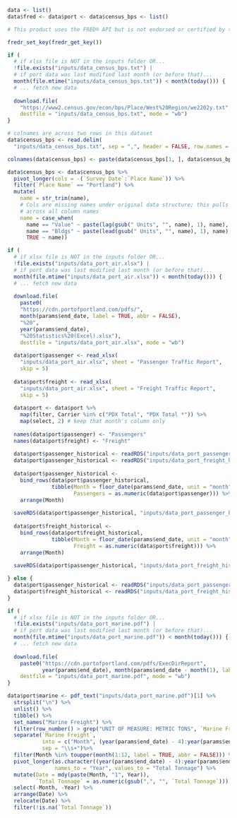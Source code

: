 ```r
data <- list()
data$fred <- data$port <- data$census_bps <- list()
```

```r

# This product uses the FRED® API but is not endorsed or certified by the Federal Reserve Bank of St. Louis.

fredr_set_key(fredr_get_key())
```

```r

if (
  # if xlsx file is NOT in the inputs folder OR...
  !file.exists("inputs/data_census_bps.txt") |
  # if port data was last modified last month (or before that)...
  month(file.mtime("inputs/data_census_bps.txt")) < month(today())) {
  # ... fetch new data
  
  download.file(
    "https://www2.census.gov/econ/bps/Place/West%20Region/we2202y.txt", 
    destfile = "inputs/data_census_bps.txt", mode = "wb")
}

# colnames are across two rows in this dataset
data$census_bps <- read.delim(
  "inputs/data_census_bps.txt", sep = ",", header = FALSE, row.names = NULL) 

colnames(data$census_bps) <- paste(data$census_bps[1, ], data$census_bps[2, ])

data$census_bps <- data$census_bps %>%
  pivot_longer(cols = -(`Survey Date`:`Place Name`)) %>%
  filter(`Place Name` == "Portland") %>%
  mutate(
    name = str_trim(name),
    # Cols are missing names under original data structure; this pulls the # of units
    # across all column names
    name = case_when(
      name == "Value" ~ paste(lag(gsub(" Units", "", name), 1), name),
      name == "Bldgs" ~ paste(lead(gsub(" Units", "", name), 1), name),
      TRUE ~ name))
```


```r
if (
  # if xlsx file is NOT in the inputs folder OR...
  !file.exists("inputs/data_port_air.xlsx") |
  # if port data was last modified last month (or before that)...
  month(file.mtime("inputs/data_port_air.xlsx")) < month(today())) {
  # ... fetch new data
  
  download.file(
    paste0(
    "https://cdn.portofportland.com/pdfs/",
    month(params$end_date, label = TRUE, abbr = FALSE),
    "%20",
    year(params$end_date),
    "%20Statistics%20(Excel).xlsx"), 
    destfile = "inputs/data_port_air.xlsx", mode = "wb")
  
  data$port$passenger <- read_xlsx(
    "inputs/data_port_air.xlsx", sheet = "Passenger Traffic Report",
    skip = 5)
  
  data$port$freight <- read_xlsx(
    "inputs/data_port_air.xlsx", sheet = "Freight Traffic Report",
    skip = 5)
  
  data$port <- data$port %>%
    map(filter, Carrier %in% c("PDX Total", "PDX Total *")) %>%
    map(select, 2) # keep that month's column only
  
  names(data$port$passenger) <- "Passengers"
  names(data$port$freight) <- "Freight"
  
  data$port$passenger_historical <- readRDS("inputs/data_port_passenger_historical.rds")
  data$port$passenger_historical <- readRDS("inputs/data_port_freight_historical.rds")
  
  data$port$passenger_historical <-
    bind_rows(data$port$passenger_historical,
              tibble(Month = floor_date(params$end_date, unit = "month"),
                     Passengers = as.numeric(data$port$passenger))) %>%
    arrange(Month)
     
  saveRDS(data$port$passenger_historical, "inputs/data_port_passenger_historical.rds")
  
  data$port$freight_historical <-
    bind_rows(data$port$freight_historical,
              tibble(Month = floor_date(params$end_date, unit = "month"),
                     Freight = as.numeric(data$port$freight))) %>%
    arrange(Month)
     
  saveRDS(data$port$passenger_historical, "inputs/data_port_freight_historical.rds")

} else {
  data$port$passenger_historical <- readRDS("inputs/data_port_passenger_historical.rds")
  data$port$freight_historical <- readRDS("inputs/data_port_freight_historical.rds")
}

```

```r
if (
  # if xlsx file is NOT in the inputs folder OR...
  !file.exists("inputs/data_port_marine.pdf") |
  # if port data was last modified last month (or before that)...
  month(file.mtime("inputs/data_port_marine.pdf")) < month(today())) {
  # ... fetch new data
  
  download.file(
    paste0("https://cdn.portofportland.com/pdfs/ExecDirReport",
           year(params$end_date), month(params$end_date - month(1), label = TRUE), ".pdf"), 
    destfile = "inputs/data_port_marine.pdf", mode = "wb")
}

data$port$marine <- pdf_text("inputs/data_port_marine.pdf")[1] %>%
  strsplit("\n") %>%
  unlist() %>%
  tibble() %>%
  set_names("Marine Freight") %>%
  filter(row_number() > grep("UNIT OF MEASURE: METRIC TONS", `Marine Freight`)) %>%
  separate(`Marine Freight`,
           into = c("Month", (year(params$end_date) - 4):year(params$end_date)),
           sep = "\\s+")%>%
  filter(Month %in% toupper(month(1:12, label = TRUE, abbr = FALSE))) %>%
  pivot_longer(as.character((year(params$end_date) - 4):year(params$end_date)),
               names_to = "Year", values_to = "Total Tonnage") %>%
  mutate(Date = mdy(paste(Month, "1", Year)),
         `Total Tonnage` = as.numeric(gsub(",", "", `Total Tonnage`))) %>%
  select(-Month, -Year) %>%
  arrange(Date) %>%
  relocate(Date) %>%
  filter(!is.na(`Total Tonnage`))
```